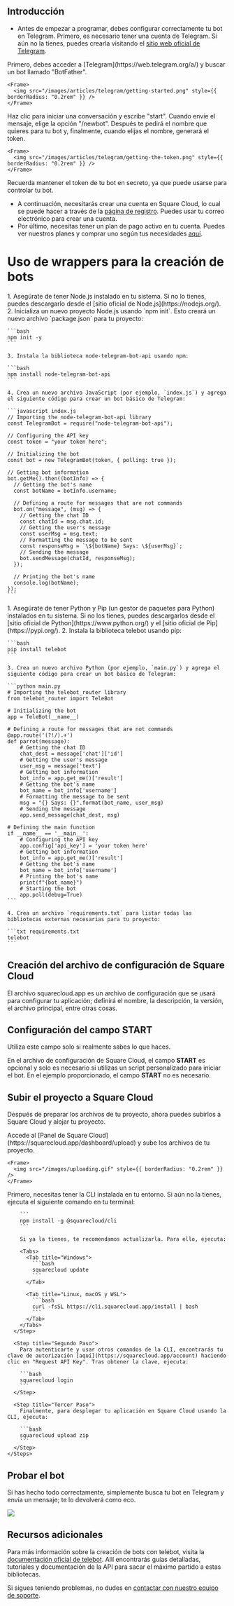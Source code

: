 ## Introducción

- Antes de empezar a programar, debes configurar correctamente tu bot en Telegram. Primero, es necesario tener una cuenta de Telegram. Si aún no la tienes, puedes crearla visitando el [sitio web oficial de Telegram](https://telegram.org/).

<AccordionGroup>
  <Accordion title="Primeros Pasos" icon="rocket" iconType="solid">
    Primero, debes acceder a [Telegram](https://web.telegram.org/a/) y buscar un bot llamado "BotFather".

    <Frame>
      <img src="/images/articles/telegram/getting-started.png" style={{ borderRadius: "0.2rem" }} />
    </Frame>
  </Accordion>

  <Accordion title="Obtener el Token" icon="key" iconType="solid">
    Haz clic para iniciar una conversación y escribe "start". Cuando envíe el mensaje, elige la opción "/newbot". Después te pedirá el nombre que quieres para tu bot y, finalmente, cuando elijas el nombre, generará el token.

    <Frame>
      <img src="/images/articles/telegram/getting-the-token.png" style={{ borderRadius: "0.2rem" }} />
    </Frame>
  </Accordion>
</AccordionGroup>

<Warning>Recuerda mantener el token de tu bot en secreto, ya que puede usarse para controlar tu bot.</Warning>

- A continuación, necesitarás crear una cuenta en Square Cloud, lo cual se puede hacer a través de la [página de registro](https://squarecloud.app/signup). Puedes usar tu correo electrónico para crear una cuenta.
- Por último, necesitas tener un plan de pago activo en tu cuenta. Puedes ver nuestros planes y comprar uno según tus necesidades [aquí](https://squarecloud.app/plans).

# Uso de wrappers para la creación de bots

<Tabs>
  <Tab title="node-telegram-bot-api">
    1. Asegúrate de tener Node.js instalado en tu sistema. Si no lo tienes, puedes descargarlo desde el [sitio oficial de Node.js](https://nodejs.org/).
    2. Inicializa un nuevo proyecto Node.js usando `npm init`. Esto creará un nuevo archivo `package.json` para tu proyecto:

    ```bash
    npm init -y
    ```

    3. Instala la biblioteca node-telegram-bot-api usando npm:

    ```bash
    npm install node-telegram-bot-api
    ```

    4. Crea un nuevo archivo JavaScript (por ejemplo, `index.js`) y agrega el siguiente código para crear un bot básico de Telegram:

    ```javascript index.js
    // Importing the node-telegram-bot-api library
    const TelegramBot = require("node-telegram-bot-api");

    // Configuring the API key
    const token = "your token here";

    // Initializing the bot
    const bot = new TelegramBot(token, { polling: true });

    // Getting bot information
    bot.getMe().then((botInfo) => {
      // Getting the bot's name
      const botName = botInfo.username;

      // Defining a route for messages that are not commands
      bot.on("message", (msg) => {
        // Getting the chat ID
        const chatId = msg.chat.id;
        // Getting the user's message
        const userMsg = msg.text;
        // Formatting the message to be sent
        const responseMsg = `\${botName} Says: \${userMsg}`;
        // Sending the message
        bot.sendMessage(chatId, responseMsg);
      });

      // Printing the bot's name
      console.log(botName);
    });
    ```
  </Tab>

  <Tab title="telebot">
    1. Asegúrate de tener Python y Pip (un gestor de paquetes para Python) instalados en tu sistema. Si no los tienes, puedes descargarlos desde el [sitio oficial de Python](https://www.python.org/) y el [sitio oficial de Pip](https://pypi.org/).
    2. Instala la biblioteca telebot usando pip:

    ```bash
    pip install telebot
    ```

    3. Crea un nuevo archivo Python (por ejemplo, `main.py`) y agrega el siguiente código para crear un bot básico de Telegram:

    ```python main.py
    # Importing the telebot_router library
    from telebot_router import TeleBot

    # Initializing the bot
    app = TeleBot(__name__)

    # Defining a route for messages that are not commands
    @app.route('(?!/).+')
    def parrot(message):
        # Getting the chat ID
        chat_dest = message['chat']['id']
        # Getting the user's message
        user_msg = message['text']
        # Getting bot information
        bot_info = app.get_me()['result']
        # Getting the bot's name
        bot_name = bot_info['username']
        # Formatting the message to be sent
        msg = "{} Says: {}".format(bot_name, user_msg)
        # Sending the message
        app.send_message(chat_dest, msg)
        
    # Defining the main function
    if __name__ == '__main__':
        # Configuring the API key
        app.config['api_key'] = 'your token here'
        # Getting bot information
        bot_info = app.get_me()['result']
        # Getting the bot's name
        bot_name = bot_info['username']
        # Printing the bot's name
        print(f"{bot_name}") 
        # Starting the bot
        app.poll(debug=True)
    ```

    4. Crea un archivo `requirements.txt` para listar todas las bibliotecas externas necesarias para tu proyecto:

    ```txt requirements.txt
    telebot
    ```
  </Tab>
</Tabs>

## Creación del archivo de configuración de Square Cloud

<Card title="Más información: cómo crear el archivo de configuración para Square Cloud." icon="link" href="https://docs.squarecloud.app/getting-started/config-file">
  El archivo squarecloud.app es un archivo de configuración que se usará para configurar tu aplicación; definirá el nombre, la descripción, la versión, el archivo principal, entre otras cosas.
</Card>

## Configuración del campo START

<Warning>Utiliza este campo solo si realmente sabes lo que haces.</Warning>

En el archivo de configuración de Square Cloud, el campo **START** es opcional y solo es necesario si utilizas un script personalizado para iniciar el bot. En el ejemplo proporcionado, el campo **START** no es necesario.

## Subir el proyecto a Square Cloud

Después de preparar los archivos de tu proyecto, ahora puedes subirlos a Square Cloud y alojar tu proyecto.

<Tabs>
  <Tab title="Subida desde el panel">
    Accede al [Panel de Square Cloud](https://squarecloud.app/dashboard/upload) y sube los archivos de tu proyecto.

    <Frame>
      <img src="/images/uploading.gif" style={{ borderRadius: "0.2rem" }} />
    </Frame>
  </Tab>

  <Tab title="Subida mediante CLI">
    <Steps>
      <Step title="Primer Paso">
        Primero, necesitas tener la CLI instalada en tu entorno. Si aún no la tienes, ejecuta el siguiente comando en tu terminal:

        ```
        npm install -g @squarecloud/cli
        ```

        Si ya la tienes, te recomendamos actualizarla. Para ello, ejecuta:

        <Tabs>
          <Tab title="Windows">
            ```bash
            squarecloud update
            ```
          </Tab>

          <Tab title="Linux, macOS y WSL">
            ```bash
            curl -fsSL https://cli.squarecloud.app/install | bash
            ```
          </Tab>
        </Tabs>
      </Step>

      <Step title="Segundo Paso">
        Para autenticarte y usar otros comandos de la CLI, encontrarás tu clave de autorización [aquí](https://squarecloud.app/account) haciendo clic en "Request API Key". Tras obtener la clave, ejecuta:

        ```bash
        squarecloud login
        ```
      </Step>

      <Step title="Tercer Paso">
        Finalmente, para desplegar tu aplicación en Square Cloud usando la CLI, ejecuta:

        ```bash
        squarecloud upload zip
        ```
      </Step>
    </Steps>
  </Tab>
</Tabs>

## Probar el bot

Si has hecho todo correctamente, simplemente busca tu bot en Telegram y envía un mensaje; te lo devolverá como eco.

<Frame>
  <img src="/images/articles/telegram/testing-bot.png" style={{ borderRadius: "0.2rem" }} />
</Frame>

## Recursos adicionales

Para más información sobre la creación de bots con telebot, visita la [documentación oficial de telebot](https://pypi.org/project/telebot/). Allí encontrarás guías detalladas, tutoriales y documentación de la API para sacar el máximo partido a estas bibliotecas.

Si sigues teniendo problemas, no dudes en [contactar con nuestro equipo de soporte](/company/support).
